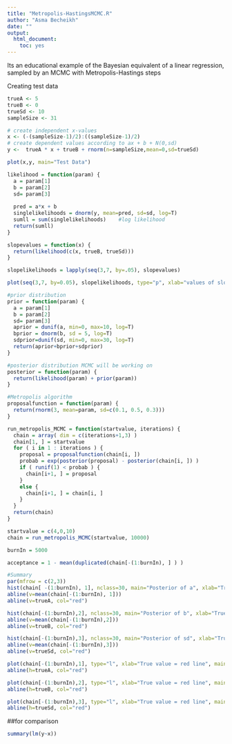 ```yaml
---
title: "Metropolis-HastingsMCMC.R"
author: "Asma Becheikh"
date: ""
output: 
  html_document: 
    toc: yes
---
```


Its an educational example of the Bayesian equivalent of a linear regression, sampled by an MCMC with Metropolis-Hastings steps

Creating test data

```r
trueA <- 5
trueB <- 0
trueSd <- 10
sampleSize <- 31

# create independent x-values 
x <- (-(sampleSize-1)/2):((sampleSize-1)/2)
# create dependent values according to ax + b + N(0,sd)
y <-  trueA * x + trueB + rnorm(n=sampleSize,mean=0,sd=trueSd)

plot(x,y, main="Test Data")
```
```r
likelihood = function(param) {
  a = param[1]
  b = param[2]
  sd= param[3]
  
  pred = a*x + b
  singlelikelihoods = dnorm(y, mean=pred, sd=sd, log=T)
  sumll = sum(singlelikelihoods)    #log likelihood
  return(sumll)
}

slopevalues = function(x) {
  return(likelihood(c(x, trueB, trueSd)))
}

slopelikelihoods = lapply(seq(3,7, by=.05), slopevalues)

plot(seq(3,7, by=0.05), slopelikelihoods, type="p", xlab="values of slope parameter a", ylab="Log likelihood")
```


```r
#prior distribution
prior = function(param) {
  a = param[1]
  b = param[2]
  sd= param[3]
  aprior = dunif(a, min=0, max=10, log=T)
  bprior = dnorm(b, sd = 5, log=T)
  sdprior=dunif(sd, min=0, max=30, log=T)
  return(aprior+bprior+sdprior)
}

#posterior distribution MCMC will be working on
posterior = function(param) {
  return(likelihood(param) + prior(param))
}

#Metropolis algorithm
proposalfunction = function(param) {
  return(rnorm(3, mean=param, sd=c(0.1, 0.5, 0.3)))
}

run_metropolis_MCMC = function(startvalue, iterations) {
  chain = array( dim = c(iterations+1,3) )
  chain[1, ] = startvalue
  for ( i in 1 : iterations ) {
    proposal = proposalfunction(chain[i, ])
    probab = exp(posterior(proposal) - posterior(chain[i, ]) )
    if ( runif(1) < probab ) {
      chain[i+1, ] = proposal
    } 
    else {
      chain[i+1, ] = chain[i, ]
    }
  }
  return(chain)
}

startvalue = c(4,0,10)
chain = run_metropolis_MCMC(startvalue, 10000)

burnIn = 5000

acceptance = 1 - mean(duplicated(chain[-(1:burnIn), ] ) )             

#Summary
par(mfrow = c(2,3))
hist(chain[ -(1:burnIn), 1], nclass=30, main="Posterior of a", xlab="True value = red line")
abline(v=mean(chain[-(1:burnIn), 1]))
abline(v=trueA, col="red")

hist(chain[-(1:burnIn),2], nclass=30, main="Posterior of b", xlab="True value = red line")
abline(v=mean(chain[-(1:burnIn),2]))
abline(v=trueB, col="red")

hist(chain[-(1:burnIn),3], nclass=30, main="Posterior of sd", xlab="True value = red line")
abline(v=mean(chain[-(1:burnIn),3]))
abline(v=trueSd, col="red")

plot(chain[-(1:burnIn),1], type="l", xlab="True value = red line", main="Chain values of a")
abline(h=trueA, col="red")

plot(chain[-(1:burnIn),2], type="l", xlab="True value = red line", main="Chain values of b")
abline(h=trueB, col="red")

plot(chain[-(1:burnIn),3], type="l", xlab="True value = red line", main="Chain values of sd")
abline(h=trueSd, col="red")
```


  ##for comparison



```r

summary(lm(y~x))
```